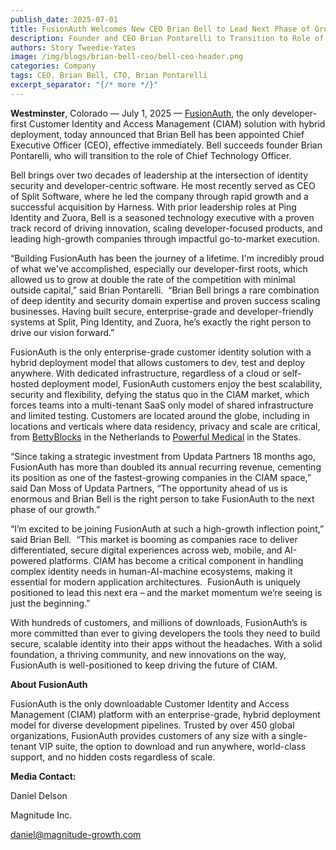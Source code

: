 ```yaml
---
publish_date: 2025-07-01
title: FusionAuth Welcomes New CEO Brian Bell to Lead Next Phase of Growth
description: Founder and CEO Brian Pontarelli to Transition to Role of Chief Technology Officer.
authors: Story Tweedie-Yates
image: /img/blogs/brian-bell-ceo/bell-ceo-header.png
categories: Company
tags: CEO, Brian Bell, CTO, Brian Pontarelli
excerpt_separator: "{/* more */}"
---
```


**Westminster**, Colorado — July 1, 2025 — [FusionAuth](/), the only developer-first Customer Identity and Access Management (CIAM) solution with hybrid deployment, today announced that Brian Bell has been appointed Chief Executive Officer (CEO), effective immediately. Bell succeeds founder Brian Pontarelli, who will transition to the role of Chief Technology Officer.

Bell brings over two decades of leadership at the intersection of identity security and developer-centric software. He most recently served as CEO of Split Software, where he led the company through rapid growth and a successful acquisition by Harness. With prior leadership roles at Ping Identity and Zuora, Bell is a seasoned technology executive with a proven track record of driving innovation, scaling developer-focused products, and leading high-growth companies through impactful go-to-market execution.

“Building FusionAuth has been the journey of a lifetime. I'm incredibly proud of what we've accomplished, especially our developer-first roots, which allowed us to grow at double the rate of the competition with minimal outside capital,” said Brian Pontarelli.  “Brian Bell brings a rare combination of deep identity and security domain expertise and proven success scaling businesses. Having built secure, enterprise-grade and developer-friendly systems at Split, Ping Identity, and Zuora, he’s exactly the right person to drive our vision forward.”

FusionAuth is the only enterprise-grade customer identity solution with a hybrid deployment model that allows customers to dev, test and deploy anywhere. With dedicated infrastructure, regardless of a cloud or self-hosted deployment model, FusionAuth customers enjoy the best scalability, security and flexibility, defying the status quo in the CIAM market, which forces teams into a multi-tenant SaaS only model of shared infrastructure and limited testing. Customers are located around the globe, including in locations and verticals where data residency, privacy and scale are critical, from [BettyBlocks](/blog/bilt-fusionauth) in the Netherlands to [Powerful Medical](blog/powerful-medical) in the States.

“Since taking a strategic investment from Updata Partners 18 months ago, FusionAuth has more than doubled its annual recurring revenue, cementing its position as one of the fastest-growing companies in the CIAM space,” said Dan Moss of Updata Partners, “The opportunity ahead of us is enormous and Brian Bell is the right person to take FusionAuth to the next phase of our growth.”

“I’m excited to be joining FusionAuth at such a high-growth inflection point,” said Brian Bell.  “This market is booming as companies race to deliver differentiated, secure digital experiences across web, mobile, and AI-powered platforms. CIAM has become a critical component in handling complex identity needs in human-AI-machine ecosystems, making it essential for modern application architectures.  FusionAuth is uniquely positioned to lead this next era – and the market momentum we’re seeing is just the beginning.”

With hundreds of customers, and millions of downloads, FusionAuth’s is more committed than ever to giving developers the tools they need to build secure, scalable identity into their apps without the headaches. With a solid foundation, a thriving community, and new innovations on the way, FusionAuth is well-positioned to keep driving the future of CIAM.

**About FusionAuth**

FusionAuth is the only downloadable Customer Identity and Access Management (CIAM) platform with an enterprise-grade, hybrid deployment model for diverse development pipelines. Trusted by over 450 global organizations, FusionAuth provides customers of any size with a single-tenant VIP suite, the option to download and run anywhere, world-class support, and no hidden costs regardless of scale.

**Media Contact:**

Daniel Delson

Magnitude Inc.

[daniel@magnitude-growth.com](mailto:daniel@magnitude-growth.com)
